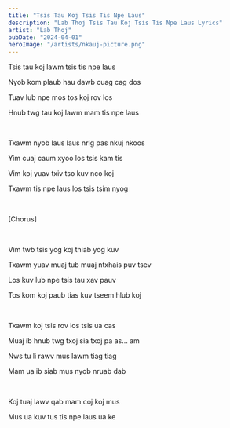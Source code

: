 ```yaml
---
title: "Tsis Tau Koj Tsis Tis Npe Laus"
description: "Lab Thoj Tsis Tau Koj Tsis Tis Npe Laus Lyrics"
artist: "Lab Thoj"
pubDate: "2024-04-01"
heroImage: "/artists/nkauj-picture.png"
---
```


Tsis tau koj lawm tsis tis npe laus

Nyob kom plaub hau dawb cuag cag dos

Tuav lub npe mos tos koj rov los

Hnub twg tau koj lawm mam tis npe laus

<br />

Txawm nyob laus laus nrig pas nkuj nkoos

Yim cuaj caum xyoo los tsis kam tis

Vim koj yuav txiv tso kuv nco koj

Txawm tis npe laus los tsis tsim nyog

<br />

[Chorus]

<br />

Vim twb tsis yog koj thiab yog kuv

Txawm yuav muaj tub muaj ntxhais puv tsev

Los kuv lub npe tsis tau xav pauv

Tos kom koj paub tias kuv tseem hlub koj

<br />

Txawm koj tsis rov los tsis ua cas

Muaj ib hnub twg txoj sia txoj pa as… am

Nws tu li rawv mus lawm tiag tiag

Mam ua ib siab mus nyob nruab dab

<br />

Koj tuaj lawv qab mam coj koj mus

Mus ua kuv tus tis npe laus ua ke
